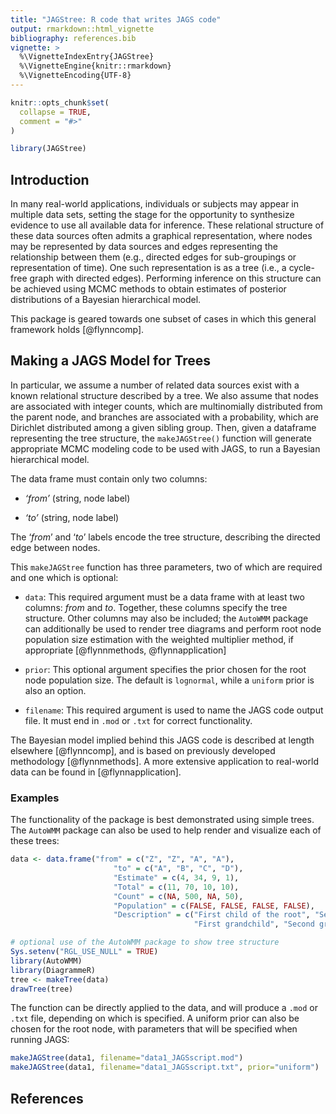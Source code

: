 ```yaml
---
title: "JAGStree: R code that writes JAGS code"
output: rmarkdown::html_vignette
bibliography: references.bib
vignette: >
  %\VignetteIndexEntry{JAGStree}
  %\VignetteEngine{knitr::rmarkdown}
  %\VignetteEncoding{UTF-8}
---
```


```r
knitr::opts_chunk$set(
  collapse = TRUE,
  comment = "#>"
)
```

```r
library(JAGStree)
```

## Introduction
In many real-world applications, individuals or subjects may appear in multiple data sets, setting the stage for the opportunity to synthesize evidence to use all available data for inference. These relational structure of these data sources often admits a graphical representation, where nodes may be represented by data sources and edges representing the relationship between them (e.g., directed edges for sub-groupings or representation of time).  One such representation is as a tree (i.e., a cycle-free graph with directed edges). Performing inference on this structure can be achieved using MCMC methods to obtain estimates of posterior distributions of a Bayesian hierarchical model.

This package is geared towards one subset of cases in which this general framework holds [@flynncomp].


## Making a JAGS Model for Trees

In particular, we assume a number of related data sources exist with a known relational structure described by a tree. We also assume that nodes are associated with integer counts, which are multinomially distributed from the parent node, and branches are associated with a probability, which are Dirichlet distributed among a given sibling group.  Then, given a dataframe representing the tree structure, the `makeJAGStree()` function will generate appropriate MCMC modeling code to be used with JAGS, to run a Bayesian hierarchical model.

The data frame must contain only two columns:

- *'from'* (string, node label)

- *'to'* (string, node label)

The '*from*' and '*to*' labels encode the tree structure, describing the directed edge between nodes.

This `makeJAGStree` function has three parameters, two of which are required and one which is optional:

- `data`: This required argument must be a data frame with at least two columns: *from* and *to*.  Together, these columns specify the tree structure.  Other columns may also be included; the `AutoWMM` package can additionally be used to render tree diagrams and perform root node population size estimation with the weighted multiplier method, if appropriate [@flynnmethods, @flynnapplication]

- `prior`: This optional argument specifies the prior chosen for the root node population size.  The default is `lognormal`, while a `uniform` prior is also an option.

- `filename`: This required argument is used to name the JAGS code output file.  It must end in `.mod` or `.txt` for correct functionality.

The Bayesian model implied behind this JAGS code is described at length elsewhere [@flynncomp], and is based on previously developed methodology [@flynnmethods].  A more extensive application to real-world data can be found in [@flynnapplication].

### Examples
The functionality of the package is best demonstrated using simple trees.  The `AutoWMM` package can also be used to help render and visualize each of these trees:
```r
data <- data.frame("from" = c("Z", "Z", "A", "A"),
                       "to" = c("A", "B", "C", "D"),
                       "Estimate" = c(4, 34, 9, 1),
                       "Total" = c(11, 70, 10, 10),
                       "Count" = c(NA, 500, NA, 50),
                       "Population" = c(FALSE, FALSE, FALSE, FALSE),
                       "Description" = c("First child of the root", "Second child of the root",
                                         "First grandchild", "Second grandchild"))

# optional use of the AutoWMM package to show tree structure
Sys.setenv("RGL_USE_NULL" = TRUE)
library(AutoWMM)
library(DiagrammeR)
tree <- makeTree(data)
drawTree(tree)
```

The function can be directly applied to the data, and will produce a `.mod` or `.txt` file, depending on which is specified.  A uniform prior can also be chosen for the root node, with parameters that will be specified when running JAGS:
```r
makeJAGStree(data1, filename="data1_JAGSscript.mod")
makeJAGStree(data1, filename="data1_JAGSscript.txt", prior="uniform")
```

## References
